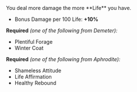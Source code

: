 
<Boon>
You deal more damage the more **Life** you have.

- Bonus Damage per 100 Life: **+10%**

</Boon>

**Required** _(one of the following from Demeter):_

- Plentiful Forage
- Winter Coat

**Required** _(one of the following from Aphrodite):_

- Shameless Attitude
- Life Affirmation
- Healthy Rebound

